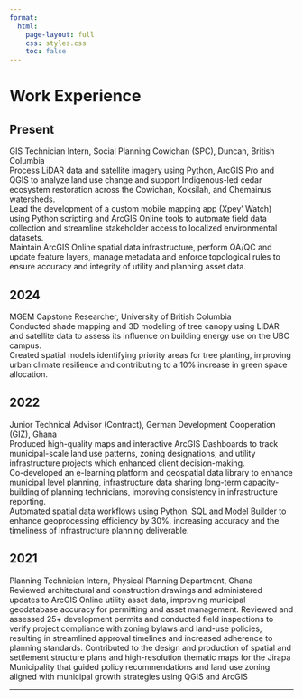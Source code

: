 ```yaml
---
format:
  html:
    page-layout: full
    css: styles.css
    toc: false
---
```


# Work Experience

## Present


<span class="role-title">GIS Technician Intern</span>, Social Planning Cowichan (SPC), Duncan, British Columbia  
 Process LiDAR data and satellite imagery using Python, ArcGIS Pro and QGIS to analyze land use change and support Indigenous-led cedar ecosystem restoration across the Cowichan, Koksilah, and Chemainus watersheds.  
 Lead the development of a custom mobile mapping app (Xpey’ Watch) using Python scripting and ArcGIS Online tools to automate field data collection and streamline stakeholder access to localized environmental datasets.  
 Maintain ArcGIS Online spatial data infrastructure, perform QA/QC and update feature layers, manage metadata and enforce topological rules to ensure accuracy and integrity of utility and planning asset data.

## 2024

<span class="role-title">MGEM Capstone Researcher</span>, University of British Columbia  
 Conducted shade mapping and 3D modeling of tree canopy using LiDAR and satellite data to assess its influence on building energy use on the UBC campus.  
Created spatial models identifying priority areas for tree planting, improving urban climate resilience and contributing to a 10% increase in green space allocation.

## 2022

<span class="role-title">Junior Technical Advisor (Contract)</span>, German Development Cooperation (GIZ), Ghana  
 Produced high-quality maps and interactive ArcGIS Dashboards to track municipal-scale land use patterns, zoning designations, and utility infrastructure projects which enhanced client decision-making.  
 Co-developed an e-learning platform and geospatial data library to enhance municipal level planning, infrastructure data sharing long-term capacity-building of planning technicians, improving   consistency in infrastructure reporting.  
 Automated spatial data workflows using Python, SQL and Model Builder to enhance geoprocessing efficiency by 30%, increasing accuracy and the timeliness of infrastructure planning deliverable.

## 2021

<span class="role-title">Planning Technician Intern</span>, Physical Planning Department, Ghana  
 Reviewed architectural and construction drawings and administered updates to ArcGIS Online utility asset data, improving municipal geodatabase accuracy for permitting and asset management.
  Reviewed and assessed 25+ development permits and conducted field inspections to verify project compliance with zoning bylaws and land-use policies, resulting in streamlined approval timelines and increased adherence to planning standards.
  Contributed to the design and production of spatial and settlement structure plans and high-resolution thematic maps for the Jirapa Municipality that guided policy recommendations and land use zoning aligned with municipal growth strategies using QGIS and ArcGIS

---


